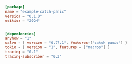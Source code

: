 ```toml  title="catch-panic/Cargo.toml"
[package]
name = "example-catch-panic"
version = "0.1.0"
edition = "2024"


[dependencies]
anyhow = "1"
salvo = { version = "0.77.1", features=["catch-panic"] }
tokio = { version = "1", features = ["macros"] }
tracing = "0.1"
tracing-subscriber = "0.3"

```
